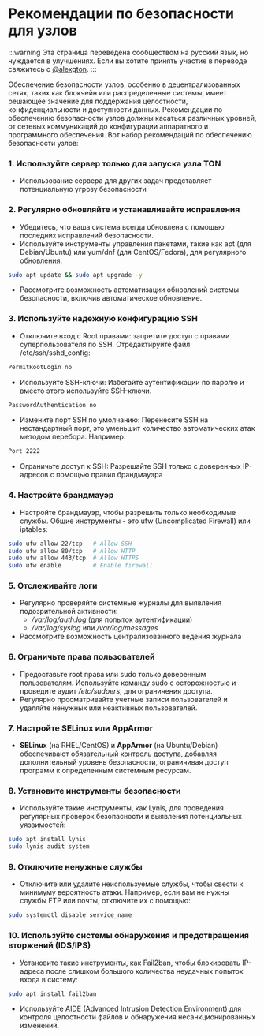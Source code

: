 # Рекомендации по безопасности для узлов

:::warning
Эта страница переведена сообществом на русский язык, но нуждается в улучшениях. Если вы хотите принять участие в переводе свяжитесь с [@alexgton](https://t.me/alexgton).
:::

Обеспечение безопасности узлов, особенно в децентрализованных сетях, таких как блокчейн или распределенные системы, имеет решающее значение для поддержания целостности, конфиденциальности и доступности данных. Рекомендации по обеспечению безопасности узлов должны касаться различных уровней, от сетевых коммуникаций до конфигурации аппаратного и программного обеспечения. Вот набор рекомендаций по обеспечению безопасности узлов:

### 1. Используйте сервер только для запуска узла TON

- Использование сервера для других задач представляет потенциальную угрозу безопасности

### 2. Регулярно обновляйте и устанавливайте исправления

- Убедитесь, что ваша система всегда обновлена с помощью последних исправлений безопасности.
- Используйте инструменты управления пакетами, такие как apt (для Debian/Ubuntu) или yum/dnf (для CentOS/Fedora), для регулярного обновления:

```bash
sudo apt update && sudo apt upgrade -y
```

- Рассмотрите возможность автоматизации обновлений системы безопасности, включив автоматическое обновление.

### 3. Используйте надежную конфигурацию SSH

- Отключите вход с Root правами: запретите доступ с правами суперпользователя по SSH. Отредактируйте файл /etc/ssh/sshd_config:

```bash
PermitRootLogin no
```

- Используйте SSH-ключи: Избегайте аутентификации по паролю и вместо этого используйте SSH-ключи.

```bash
PasswordAuthentication no
```

- Измените порт SSH по умолчанию: Перенесите SSH на нестандартный порт, это уменьшит количество автоматических атак методом перебора. Например:

```bash
Port 2222
```

- Ограничьте доступ к SSH: Разрешайте SSH только с доверенных IP-адресов с помощью правил брандмауэра

### 4. Настройте брандмауэр

- Настройте брандмауэр, чтобы разрешить только необходимые службы. Общие инструменты - это ufw (Uncomplicated Firewall) или iptables:

```bash
sudo ufw allow 22/tcp   # Allow SSH
sudo ufw allow 80/tcp   # Allow HTTP
sudo ufw allow 443/tcp  # Allow HTTPS
sudo ufw enable         # Enable firewall
```

### 5. Отслеживайте логи

- Регулярно проверяйте системные журналы для выявления подозрительной активности:
   - */var/log/auth.log* (для попыток аутентификации)
   - */var/log/syslog* или */var/log/messages*
- Рассмотрите возможность централизованного ведения журнала

### 6. Ограничьте права пользователей

- Предоставьте root права или sudo только доверенным пользователям. Используйте команду sudo с осторожностью и проведите аудит */etc/sudoers*, для ограничения доступа.
- Регулярно просматривайте учетные записи пользователей и удаляйте ненужных или неактивных пользователей.

### 7. Настройте SELinux или AppArmor

- **SELinux** (на RHEL/CentOS) и **AppArmor** (на Ubuntu/Debian) обеспечивают обязательный контроль доступа, добавляя дополнительный уровень безопасности, ограничивая доступ программ к определенным системным ресурсам.

### 8. Установите инструменты безопасности

- Используйте такие инструменты, как Lynis, для проведения регулярных проверок безопасности и выявления потенциальных уязвимостей:

```bash
sudo apt install lynis
sudo lynis audit system
```

### 9. Отключите ненужные службы

- Отключите или удалите неиспользуемые службы, чтобы свести к минимуму вероятность атаки. Например, если вам не нужны службы FTP или почты, отключите их с помощью:

```bash
sudo systemctl disable service_name
```

### 10. Используйте системы обнаружения и предотвращения вторжений (IDS/IPS)

- Установите такие инструменты, как Fail2ban, чтобы блокировать IP-адреса после слишком большого количества неудачных попыток входа в систему:

```bash
sudo apt install fail2ban
```

- Используйте AIDE (Advanced Intrusion Detection Environment) для контроля целостности файлов и обнаружения несанкционированных изменений.

